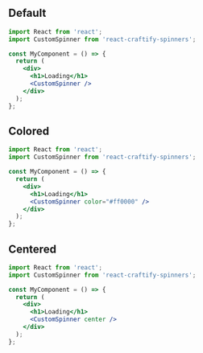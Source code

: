 
<Meta title="Spinners/CustomSpinner" component={CustomSpinner} />

## Default

```jsx
import React from 'react';
import CustomSpinner from 'react-craftify-spinners';

const MyComponent = () => {
  return (
    <div>
      <h1>Loading</h1>
      <CustomSpinner />
    </div>
  );
};
```

## Colored

```jsx
import React from 'react';
import CustomSpinner from 'react-craftify-spinners';

const MyComponent = () => {
  return (
    <div>
      <h1>Loading</h1>
      <CustomSpinner color="#ff0000" />
    </div>
  );
};
```

## Centered

```jsx
import React from 'react';
import CustomSpinner from 'react-craftify-spinners';

const MyComponent = () => {
  return (
    <div>
      <h1>Loading</h1>
      <CustomSpinner center />
    </div>
  );
};

```
